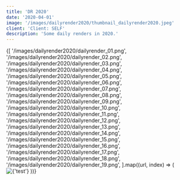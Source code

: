 ```yaml
---
title: 'DR 2020'
date: '2020-04-01'
image: '/images/dailyrender2020/thumbnail_dailyrender2020.jpeg'
client: 'Client: SELF'
description: 'Some daily renders in 2020.'
---
```


<div style={{ lineHeight: 0, marginTop: 40 }}>
  {[
    '/images/dailyrender2020/dailyrender_01.png',
    '/images/dailyrender2020/dailyrender_02.png',
    '/images/dailyrender2020/dailyrender_03.png',
    '/images/dailyrender2020/dailyrender_04.png',
    '/images/dailyrender2020/dailyrender_05.png',
    '/images/dailyrender2020/dailyrender_06.png',
    '/images/dailyrender2020/dailyrender_07.png',
    '/images/dailyrender2020/dailyrender_08.png',
    '/images/dailyrender2020/dailyrender_09.png',
    '/images/dailyrender2020/dailyrender_10.png',
    '/images/dailyrender2020/dailyrender_11.png',
    '/images/dailyrender2020/dailyrender_12.png',
    '/images/dailyrender2020/dailyrender_13.png',
    '/images/dailyrender2020/dailyrender_14.png',
    '/images/dailyrender2020/dailyrender_15.png',
    '/images/dailyrender2020/dailyrender_16.png',
    '/images/dailyrender2020/dailyrender_17.png',
    '/images/dailyrender2020/dailyrender_18.png',
    '/images/dailyrender2020/dailyrender_19.png',
  ].map((url, index) => (
    <Image
      key={index}
      src={url}
      blurDataURL={url}
      alt={'test'}
      width={1280}
      height={300}
      placeholder={'blur'}
    />
  ))}
</div>
